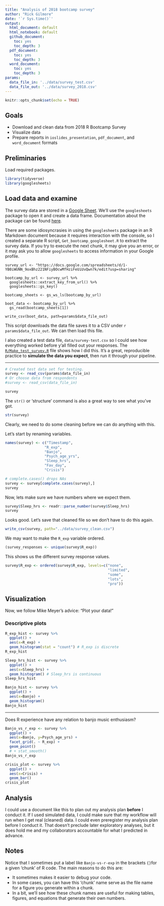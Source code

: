 ```yaml
---
title: "Analysis of 2018 bootcamp survey"
author: "Rick Gilmore"
date: '`r Sys.time()`'
output:
  html_document: default
  html_notebook: default
  github_document:
    toc: yes
    toc_depth: 3
  pdf_document:
    toc: yes
    toc_depth: 3
  word_document:
    toc: yes
    toc_depth: 3
params:
  data_file_in: '../data/survey_test.csv'
  data_file_out: '../data/survey_2018.csv'
---
```


```r
knitr::opts_chunk$set(echo = TRUE)
```

## Goals

- Download and clean data from 2018 R Bootcamp Survey
- Visualize data
- Prepare reports in `ioslides_presentation`, `pdf_document`, and `word_document` formats

## Preliminaries

Load required packages.

```r
library(tidyverse)
library(googlesheets)
```

## Load data and examine

The survey data are stored in a [Google Sheet](https://docs.google.com/spreadsheets/d/1-YB0iWUNN_9oxBhz221NFiyBOcwMfHziFeUiUvQwn7k/edit#gid=2108979913). 
We'll use the `googlesheets` package to open it and create a data frame. Documentation about the package can be found [here](https://cran.r-project.org/web/packages/googlesheets/vignettes/basic-usage.html).

There are some idiosyncrasies in using the `googlesheets` package in an R Markdown document because it requires interaction with the console, so I created a separate R script, `Get_bootcamp_googlesheet.R` to extract the survey data.
If you try to execute the next chunk, it may give you an error, or it may ask you to allow `googlesheets` to access information in your Google profile.

```
survey_url <- "https://docs.google.com/spreadsheets/d/1-YB0iWUNN_9oxBhz221NFiyBOcwMfHziFeUiUvQwn7k/edit?usp=sharing"

bootcamp_by_url <- survey_url %>%
  googlesheets::extract_key_from_url() %>%
  googlesheets::gs_key()

bootcamp_sheets <- gs_ws_ls(bootcamp_by_url)

boot_data <- bootcamp_by_url %>%
  gs_read(bootcamp_sheets[1])
          
write_csv(boot_data, path=params$data_file_out)
```

This script downloads the data file saves it to a CSV under `r params$data_file_out`.
We can then load this file.

I also created a test data file, `data/survey-test.csv` so I could see how everything worked before y'all filled out your responses.
The [`R/Make_test_survey.R`](../R/Make_test_survey.R) file shows how I did this.
It's a great, reproducible practice to **simulate the data you expect**, then run it through your pipeline.

---

```r
# Created test data set for testing.
survey <- read_csv(params$data_file_in)
# Or choose data from respondents
#survey <- read_csv(data_file_in)
```

```r
survey
```

The `str()` or 'structure' command is also a great way to see what you've got.

```r
str(survey)
```

Clearly, we need to do some cleaning before we can do anything with this.

Let's start by renaming variables.

```r
names(survey) <- c("Timestamp",
                  "R_exp",
                  "Banjo",
                  "Psych_age_yrs",
                  "Sleep_hrs",
                  "Fav_day",
                  "Crisis")
```


```r
# complete.cases() drops NAs
survey <- survey[complete.cases(survey),]
survey
```

Now, lets make sure we have numbers where we expect them. 
<!-- That person who really likes 8 hours ("8!!!") is a problem (for me, not them). -->

```r
survey$Sleep_hrs <- readr::parse_number(survey$Sleep_hrs)
survey
```

Looks good. Let's save that cleaned file so we don't have to do this again.

```r
write_csv(survey, path="../data/survey_clean.csv")
```

We may want to make the `R_exp` variable ordered.

```r
(survey_responses <- unique(survey$R_exp))
```

This shows us the different survey response values.

```r
survey$R_exp <- ordered(survey$R_exp, levels=c("none",
                                               "limited",
                                               "some",
                                               "lots",
                                               "pro"))
```

## Visualization

Now, we follow Mike Meyer's advice: "Plot your data!"

### Descriptive plots

```r
R_exp_hist <- survey %>%
  ggplot() +
  aes(x=R_exp) +
  geom_histogram(stat = "count") # R_exp is discrete
R_exp_hist
```

```r
Sleep_hrs_hist <- survey %>%
  ggplot() +
  aes(x=Sleep_hrs) +
  geom_histogram() # Sleep_hrs is continuous
Sleep_hrs_hist
```

```r
Banjo_hist <- survey %>%
  ggplot() +
  aes(x=Banjo) +
  geom_histogram()
Banjo_hist
```

---

Does R experience have any relation to banjo music enthusiasm?

```r
Banjo_vs_r_exp <- survey %>%
  ggplot() +
  aes(x=Banjo, y=Psych_age_yrs) +
  facet_grid(. ~ R_exp) +
  geom_point()
  # + stat_smooth()
Banjo_vs_r_exp
```

```r
crisis_plot <- survey %>%
  ggplot() +
  aes(x=Crisis) +
  geom_bar()
crisis_plot
```

## Analysis

I could use a document like this to plan out my analysis plan **before** I conduct it.
If I used simulated data, I could make sure that my workflow will run when I get real (cleaned) data.
I could even preregister my analysis plan before I conduct it.
That doesn't preclude later exploratory analyses, but it does hold me and my collaborators accountable for what I predicted in advance.

## Notes

Notice that I sometimes put a label like `Banjo-vs-r-exp` in the brackets `{}`for a given 'chunk' of R code. The main reasons to do this are:

- It sometimes makes it easier to debug your code.
- In some cases, you can have this 'chunk' name serve as the file name for a figure you generate within a chunk.
- In a bit, we'll see how these chunk names are useful for making tables, figures, and equations that generate their own numbers.